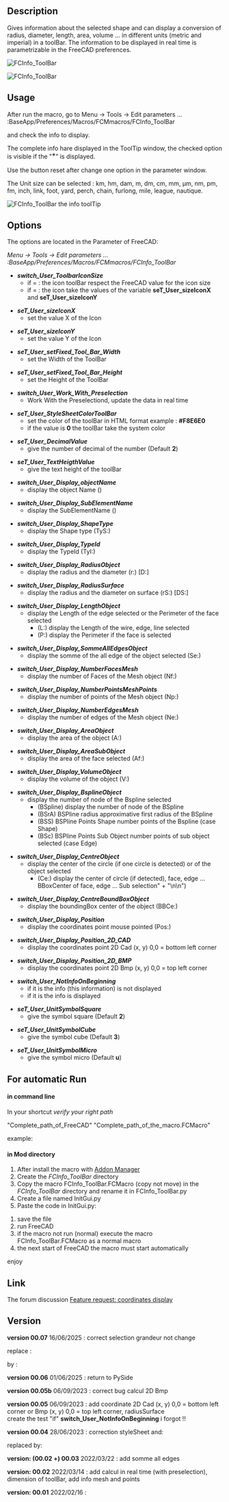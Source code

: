 <languages/>

{{Macro
|Name=Macro FCCInfo ToolBar
|Icon=FCInfoToolBar.png
|Description=Gives information about the selected shape and can display a conversion of radius, diameter, length, area, volume ... in different units (metric and imperial) in a toolBar. The information to be displayed in real time is parametrizable in the Parameter of FreeCAD.
|Author=Mario52
|Version=00.07
|Date=2025/06/16
|FCVersion=0.18 and more
|Download=[https://wiki.freecad.org/images/9/9d/FCInfoToolBar.png ToolBar Icon]
|SeeAlso=[[Arch_Survey|Arch Survey]], [[Macro_FCInfo|Macro FCInfo]], [[Macro_FCInfoGlass|Macro FCInfoGlass]]
}}

==Description==

Gives information about the selected shape and can display a conversion of radius, diameter, length, area, volume ... in different units (metric and imperial) in a toolBar. The information to be displayed in real time is parametrizable in the FreeCAD preferences.

{{Codeextralink|https://gist.githubusercontent.com/mario52a/e382adbe41747788ad15a18eb206a872/raw/2fbf7ea13a1c2f8af616d7368e43f188334e4559/FCInfo_ToolBar.FCMacro}}

[[Image:Macro_FCInfo_ToolBar_00.png|FCInfo_ToolBar]]
{{Caption|FCInfo_ToolBar}}

[[File:FCInfo_ToolBar_Animate01.gif|FCInfo_ToolBar]]
{{Caption|FCInfo ToolBar in action}}

==Usage==

After run the macro, go to Menu → Tools → Edit parameters ... :BaseApp/Preferences/Macros/FCMmacros/FCInfo_ToolBar

and check the info to display.

The complete info hare displayed in the ToolTip window, the checked option is visible if the "<big>*</big>" is displayed.

Use the button reset after change one option in the parameter window.

The Unit size can be selected :
km, hm, dam, m, dm, cm, mm, µm, nm, pm, fm, inch, link, foot, yard, perch, chain, furlong, mile, league, nautique.

[[Image:Macro_FCInfo_ToolBar_01.png|FCInfo_ToolBar the info toolTip]]
{{Caption|FCInfo_ToolBar the info toolTip}}

==Options==

The options are located in the Parameter of FreeCAD:

''Menu → Tools → Edit parameters ... :BaseApp/Preferences/Macros/FCMmacros/FCInfo_ToolBar'' 

*'''''switch_User_ToolbarIconSize'''''
** if = {{FALSE}}: the icon toolBar respect the FreeCAD value for the icon size
** if = {{TRUE}}: the icon take the values of the variable '''seT_User_sizeIconX''' and '''seT_User_sizeIconY'''

*'''''seT_User_sizeIconX'''''
**set the value X of the Icon

*'''''seT_User_sizeIconY'''''
**set the value Y of the Icon

*'''''seT_User_setFixed_Tool_Bar_Width'''''
**set the Width of the ToolBar

*'''''seT_User_setFixed_Tool_Bar_Height'''''
**set the Height of the ToolBar

*'''''switch_User_Work_With_Preselection'''''
**Work With the Preselectiond, update the data in real time

*'''''seT_User_StyleSheetColorToolBar'''''
**set the color of the toolBar in HTML format example : '''#F8E6E0'''
**if the value is '''0''' the toolBar take the system color 

*'''''seT_User_DecimalValue'''''
**give the number of decimal of the number (Default '''2''')

*'''''seT_User_TextHeigthValue'''''
**give the text height of the toolBar

*'''''switch_User_Display_objectName'''''
** display the object Name ()

*'''''switch_User_Display_SubElementName'''''
**display the SubElementName ()

*'''''switch_User_Display_ShapeType'''''
**display the Shape type (TyS:)

*'''''switch_User_Display_TypeId'''''
**display the TypeId (TyI:)

*'''''switch_User_Display_RadiusObject'''''
**display the radius and the diameter (r:) [D:]

*'''''switch_User_Display_RadiusSurface'''''
**display the radius and the diameter on surface (rS:) [DS:]

*'''''switch_User_Display_LengthObject'''''
**display the Length of the edge selected or the Perimeter of the face selected 
***(L:) display the Length of the wire, edge, line selected
***(P:) display the Perimeter if the face is selected

*'''''switch_User_Display_SommeAllEdgesObject'''''
**display the somme of the all edge of the object selected (Se:)

*'''''switch_User_Display_NumberFacesMesh'''''
**display the number of Faces of the Mesh object (Nf:)

*'''''switch_User_Display_NumberPointsMeshPoints'''''
**display the number of points of the Mesh object (Np:)

*'''''switch_User_Display_NumberEdgesMesh'''''
**display the number of edges of the Mesh object (Ne:)

*'''''switch_User_Display_AreaObject'''''
**display the area of the object (A:)

*'''''switch_User_Display_AreaSubObject'''''
**display the area of the face selected (Af:)

*'''''switch_User_Display_VolumeObject'''''
**display the volume of the object (V:)

*'''''switch_User_Display_BsplineObject'''''
**display the number of node of the Bspline selected
***(BSpline) display the number of node of the BSpline
***(BSrA) BSPline radius approximative first radius of the BSpline
***(BSS) BSPline Points Shape number points of the Bspline (case Shape)
***(BSc) BSPline Points Sub Object number points of sub object selected (case Edge)

*'''''switch_User_Display_CentreObject'''''
**display the center of the circle (if one circle is detected) or of the object selected
***(Ce:) display the center of circle (if detected), face, edge ... BBoxCenter of face, edge ... Sub selection" + "\n\n")

*'''''switch_User_Display_CentreBoundBoxObject'''''
**display the boundingBox center of the object (BBCe:)

*'''''switch_User_Display_Position'''''
**display the coordinates point mouse pointed (Pos:)

*'''''switch_User_Display_Position_2D_CAD'''''
**display the coordinates point 2D Cad (x, y) 0,0 = bottom left corner

*'''''switch_User_Display_Position_2D_BMP'''''
**display the coordinates point 2D Bmp (x, y) 0,0 = top left corner

*'''''switch_User_NotInfoOnBeginning'''''
**if it is {{FALSE}} the info (this information) is not displayed
**if it is {{TRUE}} the info is displayed

*'''''seT_User_UnitSymbolSquare'''''
**give the symbol square (Default '''2''')

*'''''seT_User_UnitSymbolCube'''''
**give the symbol cube (Default '''3''')

*'''''seT_User_UnitSymbolMicro'''''
**give the symbol micro (Default '''u''')

==For automatic Run==

====in command line====

In your shortcut ''verify your right path''

"Complete_path_of_FreeCAD" "Complete_path_of_the_macro.FCMacro"

example:

{{Code|code=
"C:/FreeCAD_0.20.26858_Win-LPv12.5.4_vc17.x-x86-64/bin/FreeCAD.exe" "C:/Users/User/AppData/Roaming/FreeCAD/Macro/FCInfo_ToolBar.FCMacro"
}}

==== in Mod directory ====

#After install the macro with [[Std_AddonMgr|Addon Manager]]
#Create the ''FCInfo_ToolBar'' directory
#Copy the macro FCInfo_ToolBar.FCMacro (copy not move) in the ''FCInfo_ToolBar'' directory and rename it in FCInfo_ToolBar.py
#Create a file named InitGui.py
#Paste the code in InitGui.py:

{{Code|code=
#### FC Version: 0.1 #16/02/2022
#### Mario52
#### FCInfo_ToolBar : mini FCInfo ####
#
import importlib
from importlib import reload
import FreeCAD, FreeCADGui
App = FreeCAD
Gui = FreeCADGui

<!--T:46-->
switch_User_NotRunAuto = FreeCAD.ParamGet("User parameter:BaseApp/Preferences/Macros/FCMmacros/FCInfo_ToolBar").GetBool("switch_User_NotRunAuto")
## switch_User_NotRunAuto 0 (False) = run the macro in begin
## switch_User_NotRunAuto 1 (True)  = not run automatic the macro

<!--T:47-->
if switch_User_NotRunAuto == False:
    import FCInfo_ToolBar
    #reload(FCInfo_ToolBar)
    FreeCAD.ParamGet("User parameter:BaseApp/Preferences/Macros/FCMmacros/FCInfo_ToolBar").SetBool("switch_User_NotRunAuto", False)
    #FreeCAD.Console.PrintMessage("InitGui Ok FCInfo_ToolBar" + "\n")
}}

#save the file
#run FreeCAD
#if the macro not run (normal) execute the macro FCInfo_ToolBar.FCMacro as a normal macro
#the next start of FreeCAD the macro must start automatically
enjoy

==Link==

The forum discussion [https://forum.freecad.org/viewtopic.php?f=8&t=66294 Feature request: coordinates display]

==Version==

'''version 00.07''' 16/06/2025 : correct selection grandeur not change 

replace :

{{Code|code=
    QtCore.QObject.connect(comboBox_ToolBar, QtCore.SIGNAL("currentIndexChanged(QString)"), SIGNAL_comboBox_Changed)
}}

by :

{{Code|code=
    comboBox_ToolBar.currentTextChanged.connect(SIGNAL_comboBox_Changed)
}}

'''version 00.06''' 01/06/2025 : return to PySide

'''version 00.05b''' 06/09/2023 : correct bug calcul 2D Bmp

'''version 00.05''' 06/09/2023 : add coordinate 2D Cad (x, y) 0,0 = bottom left corner or Bmp  (x, y) 0,0 = top left corner, radiusSurface<br>create the test "if" '''switch_User_NotInfoOnBeginning''' i forgot !!

'''version 00.04''' 28/06/2023 : correction styleSheet and:

{{Code|code=
                        sommeEdgesSTR = str(sommeEdges)
}}
replaced by:
{{Code|code=
                        sommeEdgesSTR = str(round(sommeEdges * uniteM, seT_User_DecimalValue)) + " " + uniteMs
}}

'''version: (00.02 +) 00.03''' 2022/03/22 : add somme all edges

'''version: 00.02''' 2022/03/14 : add calcul in real time (with preselection), dimension of toolBar, add info mesh and points

'''version: 00.01''' 2022/02/16 :